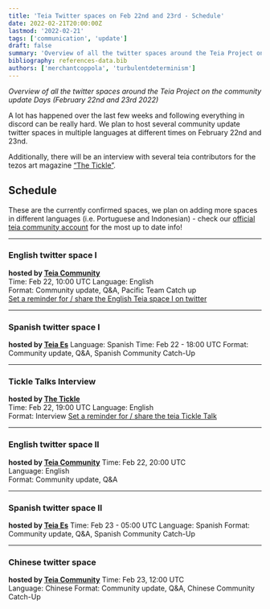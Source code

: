 ```yaml
---
title: 'Teia Twitter spaces on Feb 22nd and 23rd - Schedule'
date: 2022-02-21T20:00:00Z
lastmod: '2022-02-21'
tags: ['communication', 'update']
draft: false
summary: 'Overview of all the twitter spaces around the Teia Project on the community update Days (February 22nd and 23rd 2022)'
bibliography: references-data.bib
authors: ['merchantcoppola', 'turbulentdeterminism']
---
```

_Overview of all the twitter spaces around the Teia Project on the community update Days (February 22nd and 23rd 2022)_


A lot has happened over the last few weeks and following everything in discord can be really hard. We plan to host several community update twitter spaces in multiple languages at different times on February 22nd and 23nd.    

Additionally, there will be an interview with several teia contributors for the tezos art magazine [“The Tickle”]([https://twitter.com/InWarhol](https://twitter.com/InWarhol)).  

## Schedule
These are the currently confirmed spaces, we plan on adding more spaces in different languages (i.e. Portuguese and Indonesian) - check our [official teia community account]([https://twitter.com/TeiaCommunity](https://twitter.com/TeiaCommunity)) for the most up to date info!  
***  
### English twitter space I 
**hosted by [Teia Community]([https://twitter.com/TeiaCommunity](https://twitter.com/TeiaCommunity))**  
Time: Feb 22, 10:00 UTC
Language: English    
Format: Community update, Q&A, Pacific Team Catch up  
[Set a reminder for / share the English Teia space I on twitter]([https://twitter.com/i/spaces/1lDGLLmqdMoGm](https://twitter.com/i/spaces/1lDGLLmqdMoGm))  
***
### Spanish twitter space I 
**hosted by [Teia Es]([https://twitter.com/TeiaComunidad](https://twitter.com/TeiaComunidad))**
Language: Spanish
Time: Feb 22 - 18:00 UTC
Format: Community update, Q&A, Spanish Community Catch-Up
***
### Tickle Talks Interview 
**hosted by [The Tickle]([https://twitter.com/InWarhol](https://twitter.com/InWarhol))**  
Time: Feb 22, 19:00 UTC
Language: English  
Format: Interview
[Set a reminder for / share the teia Tickle Talk]([https://twitter.com/i/spaces/1ypJdEAMDWjxW](https://twitter.com/i/spaces/1ypJdEAMDWjxW))  
***
### English twitter space II
**hosted by [Teia Community]([https://twitter.com/TeiaCommunity](https://twitter.com/TeiaCommunity))** 
Time: Feb 22, 20:00 UTC  
Language: English  
Format: Community update, Q&A  
***
### Spanish twitter space II 
**hosted by [Teia Es]([https://twitter.com/TeiaComunidad](https://twitter.com/TeiaComunidad))**
Time: Feb 23 - 05:00 UTC
Language: Spanish
Format: Community update, Q&A, Spanish Community Catch-Up
***
### Chinese twitter space 
**hosted by [Teia Community]([https://twitter.com/TeiaCommunity](https://twitter.com/TeiaCommunity))**
Time: Feb 23, 12:00 UTC  
Language: Chinese
Format: Community update, Q&A, Chinese Community Catch-Up
